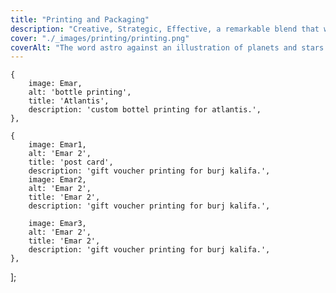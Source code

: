 ```yaml
---
title: "Printing and Packaging"
description: "Creative, Strategic, Effective, a remarkable blend that will take your image to the next level."
cover: "./_images/printing/printing.png"
coverAlt: "The word astro against an illustration of planets and stars."
---
```




    {
        image: Emar,
        alt: 'bottle printing',
        title: 'Atlantis',
        description: 'custom bottel printing for atlantis.',
    },

    {
        image: Emar1,
        alt: 'Emar 2',
        title: 'post card',
        description: 'gift voucher printing for burj kalifa.',
        image: Emar2,
        alt: 'Emar 2',
        title: 'Emar 2',
        description: 'gift voucher printing for burj kalifa.',

        image: Emar3,
        alt: 'Emar 2',
        title: 'Emar 2',
        description: 'gift voucher printing for burj kalifa.',
    },
 

];


<ImageGallery images={data} />